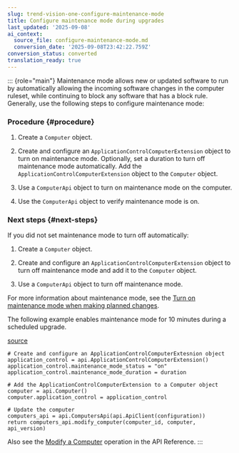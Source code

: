 ```yaml
---
slug: trend-vision-one-configure-maintenance-mode
title: Configure maintenance mode during upgrades
last_updated: '2025-09-08'
ai_context:
  source_file: configure-maintenance-mode.md
  conversion_date: '2025-09-08T23:42:22.759Z'
conversion_status: converted
translation_ready: true
---
```


::: {role="main"}
Maintenance mode allows new or updated software to run by automatically allowing the incoming software changes in the computer ruleset, while continuing to block any software that has a block rule. Generally, use the following steps to configure maintenance mode:

### Procedure {#procedure}

1.  Create a `Computer` object.

2.  Create and configure an `ApplicationControlComputerExtension` object to turn on maintenance mode. Optionally, set a duration to turn off maintenance mode automatically. Add the `ApplicationControlComputerExtension` object to the `Computer` object.

3.  Use a `ComputerApi` object to turn on maintenance mode on the computer.

4.  Use the `ComputerApi` object to verify maintenance mode is on.

### Next steps {#next-steps}

If you did not set maintenance mode to turn off automatically:

1.  Create a `Computer` object.

2.  Create and configure an `ApplicationControlComputerExtension` object to turn off maintenance mode and add it to the `Computer` object.

3.  Use a `ComputerApi` object to turn off maintenance mode.

For more information about maintenance mode, see the [Turn on maintenance mode when making planned changes](set-up-application-control.mdx).

The following example enables maintenance mode for 10 minutes during a scheduled upgrade.

[source](https://github.com/deep-security/automation-center-sdk-samples/blob/master/python/src/application_control_examples.py)

``` codeblock
# Create and configure an ApplicationControlComputerExtesnion object
application_control = api.ApplicationControlComputerExtension()
application_control.maintenance_mode_status = "on"
application_control.maintenance_mode_duration = duration

# Add the ApplicationControlComputerExtension to a Computer object
computer = api.Computer()
computer.application_control = application_control

# Update the computer
computers_api = api.ComputersApi(api.ApiClient(configuration))
return computers_api.modify_computer(computer_id, computer, api_version)
```

Also see the [Modify a Computer](https://automation.trendmicro.com/cloudone/workload-security/) operation in the API Reference.
:::

